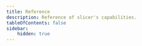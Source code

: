 ```yaml
---
title: Reference
description: Reference of slicer's capabilities.
tableOfContents: false
sidebar:
    hidden: true
---
```



<CardGrid>
    <LinkCard
        title="Deobfuscation"
        description="Defend your eyes against obfuscated bytecode."
        href="/reference/deobf"
    />
    <LinkCard title="Disassembly" description="Disassemble and decompile Java class files." href="/reference/disasm" />
    <LinkCard
        title="Flow graph"
        description="Visualize bytecode control flow in a simple flow graph."
        href="/reference/flow"
    />
</CardGrid>
